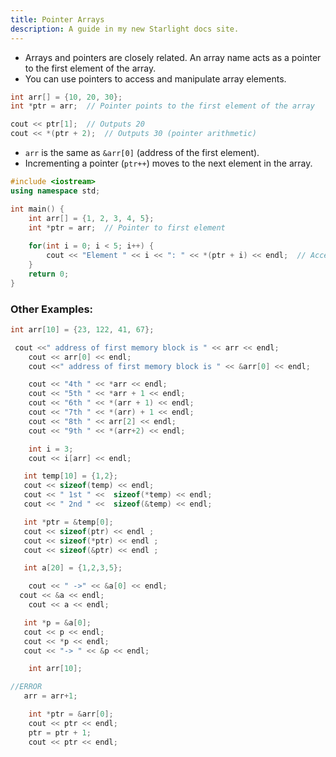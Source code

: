 ```yaml
---
title: Pointer Arrays
description: A guide in my new Starlight docs site.
---
```


- Arrays and pointers are closely related. An array name acts as a pointer to the first element of the array.
- You can use pointers to access and manipulate array elements.
```c++
int arr[] = {10, 20, 30};
int *ptr = arr;  // Pointer points to the first element of the array

cout << ptr[1];  // Outputs 20
cout << *(ptr + 2);  // Outputs 30 (pointer arithmetic)
```

- `arr` is the same as `&arr[0]` (address of the first element).
- Incrementing a pointer (`ptr++`) moves to the next element in the array.

```c++
#include <iostream>
using namespace std;

int main() {
    int arr[] = {1, 2, 3, 4, 5};
    int *ptr = arr;  // Pointer to first element
    
    for(int i = 0; i < 5; i++) {
        cout << "Element " << i << ": " << *(ptr + i) << endl;  // Accessing array elements via pointer
    }
    return 0;
}
```

### Other Examples:
```c++
int arr[10] = {23, 122, 41, 67};

 cout <<" address of first memory block is " << arr << endl;
    cout << arr[0] << endl;
    cout <<" address of first memory block is " << &arr[0] << endl;

    cout << "4th " << *arr << endl;
    cout << "5th " << *arr + 1 << endl;
    cout << "6th " << *(arr + 1) << endl;
    cout << "7th " << *(arr) + 1 << endl;
    cout << "8th " << arr[2] << endl;
    cout << "9th " << *(arr+2) << endl;

    int i = 3;
    cout << i[arr] << endl;

   int temp[10] = {1,2};
   cout << sizeof(temp) << endl;
   cout << " 1st " <<  sizeof(*temp) << endl;
   cout << " 2nd " <<  sizeof(&temp) << endl;

   int *ptr = &temp[0];
   cout << sizeof(ptr) << endl ;
   cout << sizeof(*ptr) << endl ;
   cout << sizeof(&ptr) << endl ;

   int a[20] = {1,2,3,5};

    cout << " ->" << &a[0] << endl;
  cout << &a << endl;
    cout << a << endl;

   int *p = &a[0];
   cout << p << endl;
   cout << *p << endl;
   cout << "-> " << &p << endl;

    int arr[10];

//ERROR
   arr = arr+1;

    int *ptr = &arr[0];
    cout << ptr << endl;
    ptr = ptr + 1;
    cout << ptr << endl;

```
